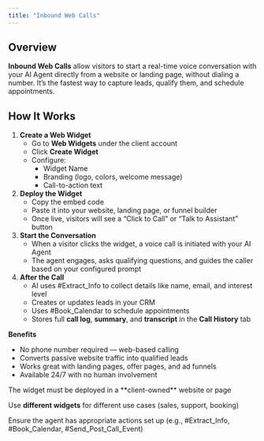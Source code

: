 ```yaml
---
title: "Inbound Web Calls"
---
```


## **Overview**

**Inbound Web Calls** allow visitors to start a real-time voice conversation with your AI Agent directly from a website or landing page, without dialing a number. It’s the fastest way to capture leads, qualify them, and schedule appointments.

## **How It Works**

1. **Create a Web Widget**
   - Go to **Web Widgets** under the client account
   - Click **Create Widget**
   - Configure:
     - Widget Name
     - Branding (logo, colors, welcome message)
     - Call-to-action text
2. **Deploy the Widget**
   - Copy the embed code
   - Paste it into your website, landing page, or funnel builder
   - Once live, visitors will see a “Click to Call” or “Talk to Assistant” button
3. **Start the Conversation**
   - When a visitor clicks the widget, a voice call is initiated with your AI Agent
   - The agent engages, asks qualifying questions, and guides the caller based on your configured prompt
4. **After the Call**
   - AI uses #Extract_Info to collect details like name, email, and interest level
   - Creates or updates leads in your CRM
   - Uses #Book_Calendar to schedule appointments
   - Stores full **call log**, **summary**, and **transcript** in the **Call History** tab

**Benefits**

- No phone number required — web-based calling
- Converts passive website traffic into qualified leads
- Works great with landing pages, offer pages, and ad funnels
- Available 24/7 with no human involvement

<Note>
  The widget must be deployed in a **client-owned** website or page

  Use **different widgets** for different use cases (sales, support, booking)
</Note>

<Warning>
  Ensure the agent has appropriate actions set up (e.g., #Extract_Info, #Book_Calendar, #Send_Post_Call_Event)
</Warning>